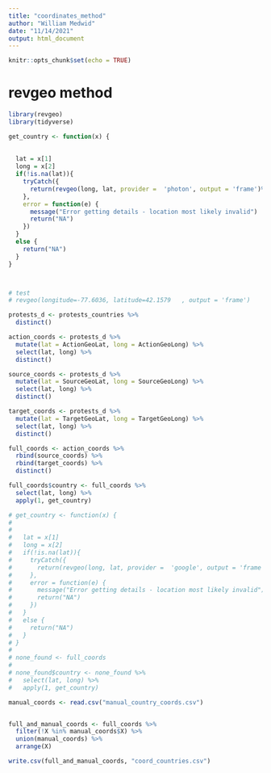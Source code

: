 ```yaml
---
title: "coordinates_method"
author: "William Medwid"
date: "11/14/2021"
output: html_document
---
```


```r
knitr::opts_chunk$set(echo = TRUE)
```




# revgeo method

```r
library(revgeo)
library(tidyverse)
```

```r
get_country <- function(x) {
  
  
  lat = x[1]
  long = x[2]
  if(!is.na(lat)){
    tryCatch({
      return(revgeo(long, lat, provider =  'photon', output = 'frame')%>% pull("country"))
    },
    error = function(e) {
      message("Error getting details - location most likely invalid")
      return("NA")
    })
  }
  else {
    return("NA")
  }
}



# test 
# revgeo(longitude=-77.6036, latitude=42.1579	, output = 'frame') 
```


```r
protests_d <- protests_countries %>%
  distinct()

action_coords <- protests_d %>% 
  mutate(lat = ActionGeoLat, long = ActionGeoLong) %>% 
  select(lat, long) %>% 
  distinct()

source_coords <- protests_d %>% 
  mutate(lat = SourceGeoLat, long = SourceGeoLong) %>% 
  select(lat, long) %>% 
  distinct()

target_coords <- protests_d %>% 
  mutate(lat = TargetGeoLat, long = TargetGeoLong) %>% 
  select(lat, long) %>% 
  distinct()

full_coords <- action_coords %>% 
  rbind(source_coords) %>% 
  rbind(target_coords) %>% 
  distinct()

full_coords$country <- full_coords %>% 
  select(lat, long) %>% 
  apply(1, get_country)
```

```r
# get_country <- function(x) {
#   
#   
#   lat = x[1]
#   long = x[2]
#   if(!is.na(lat)){
#     tryCatch({
#       return(revgeo(long, lat, provider =  'google', output = 'frame')%>% pull("country"))
#     },
#     error = function(e) {
#       message("Error getting details - location most likely invalid")
#       return("NA")
#     })
#   }
#   else {
#     return("NA")
#   }
# }
# 
# none_found <- full_coords
# 
# none_found$country <- none_found %>% 
#   select(lat, long) %>% 
#   apply(1, get_country)
```

```r
manual_coords <- read.csv("manual_country_coords.csv")


full_and_manual_coords <- full_coords %>%
  filter(!X %in% manual_coords$X) %>% 
  union(manual_coords) %>% 
  arrange(X)
```

```r
write.csv(full_and_manual_coords, "coord_countries.csv")
```


